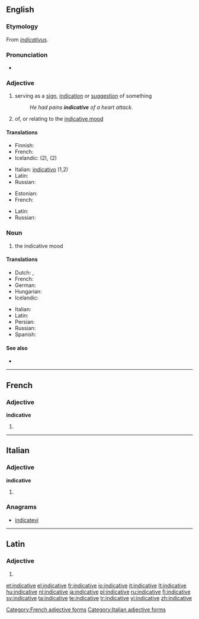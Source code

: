 ==English==

===Etymology===
From {{etyl|la}} ''[[indicativus]]''.

===Pronunciation===
* {{a|US}} {{IPA|/ɪnˈdɪk.ə.tɪv/}}

===Adjective===
{{en-adj}}

# serving as a [[sign]], [[indication]] or [[suggestion]] of something
#: ''He had pains '''indicative''' of a heart attack.''
# {{grammar}} of, or relating to the [[indicative mood]]

====Translations====
{{trans-top|serving as a sign}}
* Finnish: {{t+|fi|indikatiivinen}}
* French: {{t+|fr|indicatif}}
* Icelandic: {{t-|is|framsögu-}} (2), {{t-|is|framsöguháttar-}} (2)
{{trans-mid}}
* Italian: [[indicativo]] (1,2)
* Latin: {{t-|la|indicabilis|alt=indicābilis}}
* Russian: {{t-|ru|свидетельствующее (о)|n|sc=Cyrl}}
{{trans-bottom}}

{{trans-top|of, or relating to the indicative mood}}
* Estonian: {{t+|et|kindel}}
* French: {{t+|fr|indicatif}}
{{trans-mid}}
* Latin: {{t-|la|indicativus|alt=indicātīvus}}
* Russian: {{t-|ru|изъявительное|n|sc=Cyrl}}
{{trans-bottom}}

===Noun===
{{en-noun|-}}

# {{grammar}} the indicative mood

====Translations====
{{trans-top|the indicative mood}}
* Dutch: {{t+|nl|aantonende wijs|m}}, {{t+|nl|indicatief|m}}
* French: {{t+|fr|indicatif|m}}
* German: {{t+|de|Indikativ|m}}
* Hungarian: {{t-|hu|kijelentő mód}}
* Icelandic: {{t+|is|framsöguháttur|m}}
{{trans-mid}}
* Italian: {{t+|it|indicativo|m}}
* Latin: {{t-|la|indicativus}}
* Persian: {{t+|fa|گزارشی|tr=gozâreši|sc=fa-Arab}}
* Russian: {{t+|ru|изъявительное наклонение|n|sc=Cyrl}}
* Spanish: {{t+|es|indicativo}}
{{trans-bottom}}

====See also====
* {{projectlinks
|wikipedia}}

----

==French==

===Adjective===
'''indicative'''

# {{feminine of|indicatif}}

[[Category:French adjective forms]]

----

==Italian==

===Adjective===
'''indicative''' {{p}}

# {{feminine of|indicativo#Adjective|indicativo}}

===Anagrams===
* [[indicatevi#Italian|indicatevi]]

[[Category:Italian adjective forms]]

----

==Latin==

===Adjective===
{{la-adj-form|indicātīve}}

# {{inflection of|indicativus|indicātīvus|voc|m|s|lang=la}}

[[et:indicative]]
[[el:indicative]]
[[fr:indicative]]
[[io:indicative]]
[[it:indicative]]
[[lt:indicative]]
[[hu:indicative]]
[[nl:indicative]]
[[ja:indicative]]
[[pl:indicative]]
[[ru:indicative]]
[[fi:indicative]]
[[sv:indicative]]
[[ta:indicative]]
[[te:indicative]]
[[tr:indicative]]
[[vi:indicative]]
[[zh:indicative]]